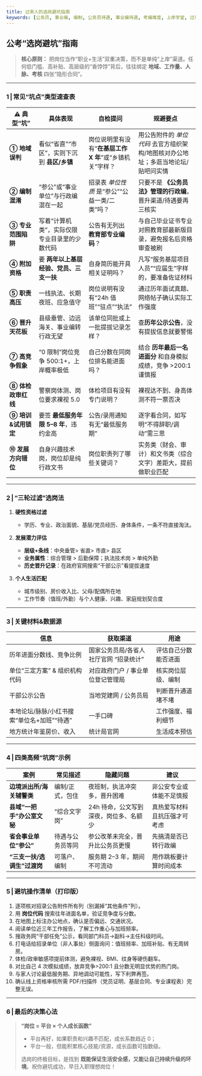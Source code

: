```yaml
---
title: 过来人的选岗避坑指南
keywords: [公务员, 事业编, 编制, 公务员待遇, 事业编待遇, 考编难度, 上岸学堂, 过来人的选岗避坑指南]
---
```





## 公考“选岗避坑”指南

> **核心原则：** 把岗位当作“职业+生活”双重决策，而不是单纯“上岸”渠道。任何低门槛、高补贴、高层级的“香饽饽”背后，往往绑定 **地域、工作量、人脉、考核** 四张“隐形合同”。

---

### 1 | 常见“坑点”类型速查表

| ⚠️ 典型“坑”      | 具体表现                       | 自检提问                              | 规避要点                                        |
| ------------- | -------------------------- | --------------------------------- | ------------------------------------------- |
| **① 地域误判**    | 看似“省直”“市区”，实则下沉到 **县区/乡镇** | 岗位说明里有没有“**在基层工作 X 年**”或“乡镇机关”字样？ | 用公告附件的 *单位代码* 去官方组织架构/地图核对办公地址；多逛当地论坛/贴吧问实情 |
| **② 编制混淆**    | “参公”或“事业单位”与行政编混在一起        | 招录表 *单位性质* 是“参公”“公益一类/二类”吗？       | 只要不是 **《公务员法》管理的行政编**，晋升渠道/待遇要再三核实          |
| **③ 专业范围陷阱**  | 写着“计算机类”，实际仅限专业目录里的少数代码    | 公告有无列出 **教育部专业编码**？               | 与自己毕业证书专业对照教育部最新版目录，避免报名后资格审查被刷             |
| **④ 附加资格**    | 要 **两年以上基层经验、党员、三支一扶**     | 自身简历能开具相关证明吗？                     | 凡写“服务基层项目人员”“应届生”字样的，要准备佐证材料                |
| **⑤ 职责高压**    | 一线执法、长期夜班、应急值守             | 岗位说明有没有“24h 值班”“驻点”“执法”           | 通过历年面试真题、网络帖子确认实际工作强度                       |
| **⑥ 晋升天花板**   | 县级垂管、边远海关、事业编转行政无望         | 该单位同批或上一批提拔记录怎样？                  | 查**历年公示公告**，没有提拔信息就要警惕                      |
| **⑦ 高竞争假象**   | “0 限制”岗位竞争 500:1+，上岸概率极低   | 自己分数在同岗位排名能进面吗？                   | 结合 **历年最后一名进面分** 和自身模拟成绩，竞争 >200:1 谨慎报      |
| **⑧ 体检政审红线**  | 警察岗体测、岗位要求裸视 5.0           | 体检项目有没有专门说明？                      | 裸视达不到、身高体测不符一票否决                            |
| **⑨ 培训&试用锁定** | 要签 **最低服务年限 5–8 年**，违约金高   | 公告/录用通知有无“最低服务期”                  | 逐字看合同，如写明“不得辞职/调动”需三思                       |
| **⑩ 发展方向错位**  | 自身兴趣技术岗，岗位却是纯行政文书          | 岗位职责列了哪些关键词？                      | 实务类（财会、审计）和文书类（综合文字）差距大，提前做职业匹配             |

---

### 2 | “三轮过滤”选岗法

1. **硬性资格过滤**

   * 学历、专业、政治面貌、基层/党员经历、身体条件，一条不符直接淘汰。

2. **发展潜力评估**

   * **层级+条线**：中央垂管> 省直> 市直> 县区
   * **业务属性**：综合管理 > 后勤保障；执法技术岗 > 单纯外勤
   * **历史晋升记录**：在政府官网搜索“干部公示”看提拔速度

3. **个人生活匹配**

   * 城市级别、房价收入比、父母/配偶所在地
   * 工作节奏（值班/外勤）与个人健康、兴趣、家庭规划契合度

---

### 3 | 关键材料&数据源

| 信息                        | 获取渠道                  | 用途         |
| ------------------------- | --------------------- | ---------- |
| 历年进面分数线、竞争比例              | 国家公务员局/各省人社厅官网 “招录统计” | 评估自己分数能否进面 |
| 单位“三定方案” & 组织机构代码         | 对应政府门户 / 事业单位登记管理局    | 核实岗位层级、编制  |
| 干部公示公告                    | 当地党建网 / 公务员局          | 判断晋升通道堵不堵  |
| 本地论坛/脉脉/小红书搜索“单位名+加班”“待遇” | 一手口碑                  | 工作强度、福利细节  |
| 地方统计年鉴房价、收入               | 统计局官网                 | 生活成本预估     |

---

### 4 | 四类高频“坑岗”示例

| 案例                | 常见描述     | 隐藏问题                  | 建议             |
| ----------------- | -------- | --------------------- | -------------- |
| **边境派出所/海关辅警类**   | 编制/正式，包住 | 夜班制，执法冲突多，晋升困难        | 非公安专业或体能不足慎报   |
| **县域“一把手”办公室文秘**  | “综合文字岗”  | 24h 待命，公文写到深夜，岗位多、名额少 | 真热爱写材料且抗压强才可考虑 |
| **省会事业单位“参公”**    | 待遇与公务员等同 | 参公改革未完全，晋升比公务员更慢      | 先搞清是否已转行政编     |
| **“三支一扶/选调生”过渡岗** | 可落户、编制   | 服务期 2–3 年，期间不可流动      | 用作跳板要计算时间成本    |

---

### 5 | 避坑操作清单（打印版）

1. 逐项核对招录公告附件所有列（别漏掉“其他条件”列）。
2. 用 **岗位代码** 搜索往年进面名单，验证竞争度与分数。
3. 在地图上标注办公地点，确认是否偏远、交通状况。
4. 阅读单位近三年工作报告，了解工作重心与加班频率。
5. 搜政务网“干部任免”公示，看同部门科员→副科→主任科级时间。
6. 打电话给招录单位（非人事处）侧面询问：值班频率、加班补贴、有无周转房。
7. 体检/政审敏感项提前体测，避免裸视、BMI、纹身等硬伤翻车。
8. 对比自己 4 次模拟成绩，放弃竞争>200:1 且分数无明显优势的热门岗。
9. 与家人讨论最低服务期、异地调动可能性，写下利弊再签。
10. 确认线上资格审核所需 PDF/扫描件（党员证明、基层合同、专业课程表）完整无误。

---

### 6 | 最后的决策心法

> **“岗位 = 平台 × 个人成长函数”**
>
> * 平台再好，如果职责和兴趣不匹配，成长系数趋近 0；
> * 平台一般，但能积累核心技能/资源，成长函数可指数级。
>
> 选岗的终极目标，是找到 **既能保证生活安全感，又能让自己持续升级的环境**。祝你避坑成功，早日入职理想岗位！

<FollowMe />